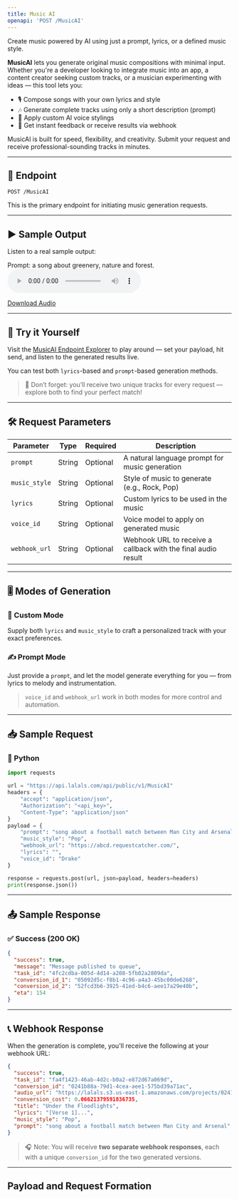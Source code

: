 ```yaml
---
title: Music AI
openapi: 'POST /MusicAI'
---
```


Create music powered by AI using just a prompt, lyrics, or a defined music style.

**MusicAI** lets you generate original music compositions with minimal input. Whether you're a developer looking to integrate music into an app, a content creator seeking custom tracks, or a musician experimenting with ideas — this tool lets you:

- 🎙 Compose songs with your own lyrics and style
- 🎶 Generate complete tracks using only a short description (prompt)
- 🧠 Apply custom AI voice stylings
- 🔁 Get instant feedback or receive results via webhook

MusicAI is built for speed, flexibility, and creativity. Submit your request and receive professional-sounding tracks in minutes.

---

## 📡 Endpoint

```http
POST /MusicAI
```


This is the primary endpoint for initiating music generation requests.

---

## ▶️ Sample Output

Listen to a real sample output:

Prompt: a song about greenery, nature and forest.
<audio controls="1" controlslist="nodownload nofullscreen noremoteplayback" src="https://lalals.s3.us-east-1.amazonaws.com/conversions/covert1.mp3">Your browser does not support the audio playback.</audio>

<a href="https://lalals.s3.us-east-1.amazonaws.com/conversions/covert1.mp3" target="_blank">Download Audio</a>

---

## 🧪 Try it Yourself

Visit the [MusicAI Endpoint Explorer](/api-documentation/endpoint/MusicAI) to play around — set your payload, hit send, and listen to the generated results live.

You can test both `lyrics`-based and `prompt`-based generation methods.

> 🎁 Don’t forget: you’ll receive two unique tracks for every request — explore both to find your perfect match!
---

## 🛠️ Request Parameters

| Parameter       | Type    | Required | Description                                                                 |
|----------------|---------|----------|-----------------------------------------------------------------------------|
| `prompt`       | String  | Optional | A natural language prompt for music generation                              |
| `music_style`  | String  | Optional | Style of music to generate (e.g., Rock, Pop)                                |
| `lyrics`       | String  | Optional | Custom lyrics to be used in the music                                       |
| `voice_id`     | String  | Optional | Voice model to apply on generated music                                     |
| `webhook_url`  | String  | Optional | Webhook URL to receive a callback with the final audio result               |

---

## 🎚️ Modes of Generation

### 🎵 Custom Mode
Supply both `lyrics` and `music_style` to craft a personalized track with your exact preferences.

### ✍️ Prompt Mode
Just provide a `prompt`, and let the model generate everything for you — from lyrics to melody and instrumentation.

> `voice_id` and `webhook_url` work in both modes for more control and automation.

---

## 📥 Sample Request

### 🐍 Python
```python
import requests

url = "https://api.lalals.com/api/public/v1/MusicAI"
headers = {
    "accept": "application/json",
    "Authorization": "<api_key>",
    "Content-Type": "application/json"
}
payload = {
    "prompt": "song about a football match between Man City and Arsenal",
    "music_style": "Pop",
    "webhook_url": "https://abcd.requestcatcher.com/",
    "lyrics": "",
    "voice_id": "Drake"
}

response = requests.post(url, json=payload, headers=headers)
print(response.json())
```

---

## 📤 Sample Response

### ✅ Success (200 OK)
```json
{
  "success": true,
  "message": "Message published to queue",
  "task_id": "4fc2cdba-005d-4d14-a208-5fb02a2809da",
  "conversion_id_1": "05092d5c-f8b1-4c96-a4a3-45bc00de6268",
  "conversion_id_2": "52fcd3b6-3925-41ed-b4c6-aee17a29e40b",
  "eta": 154
}
```

---

## 📞 Webhook Response

When the generation is complete, you'll receive the following at your webhook URL:

```json
{
  "success": true,
  "task_id": "fa4f1423-46ab-4d2c-b0a2-e872d67a069d",
  "conversion_id": "0241b88a-79d1-4cea-aee1-575bd39a71ac",
  "audio_url": "https://lalals.s3.us-east-1.amazonaws.com/projects/0241b88a-79d1-4cea-aee1-575bd39a71ac.wav",
  "conversion_cost": 0.06621379591836735,
  "title": "Under the Floodlights",
  "lyrics": "[Verse 1]...",
  "music_style": "Pop",
  "prompt": "song about a football match between Man City and Arsenal"
}
```

> 🎧 Note: You will receive **two separate webhook responses**, each with a unique `conversion_id` for the two generated versions.

---

## Payload and Request Formation